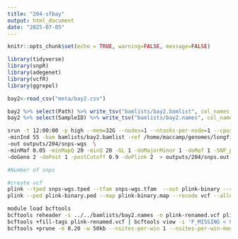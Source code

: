 ```yaml
---
title: "204-sfbay"
output: html_document
date: "2025-07-05"
---
```


```r
knitr::opts_chunk$set(echo = TRUE, warning=FALSE, message=FALSE)
```

```r
library(tidyverse)
library(snpR)
library(adegenet)
library(vcfR)
library(ggrepel)
```


```r
bay2<-read_csv("meta/bay2.csv")
```

```r
bay2 %>% select(Path) %>% write_tsv("bamlists/bay2.bamlist", col_names = FALSE)
bay2 %>% select(SampleID) %>% write_tsv("bamlists/bay2.names", col_names = FALSE)
```

```sh
srun -t 12:00:00 -p high --mem=32G --nodes=1 --ntasks-per-node=1 --cpus-per-task=12 $HOME/angsd/angsd -nthreads 12 \
-minInd 55 -bam bamlists/bay2.bamlist -ref /home/maccamp/genomes/longfin-chrom/lfs_final_scaff_assembly.fasta \
-out outputs/204/snps-wgs  \
-minMaf 0.05 -minMapQ 20 -minQ 20 -GL 1 -doMajorMinor 1 -doMaf 1 -SNP_pval 1e-6 \
-doGeno 2 -doPost 1 -postCutoff 0.9 -doPlink 2  > outputs/204/snps.out 2> outputs/204/snps.err &

#Number of snps

#create vcf
plink --tped snps-wgs.tped --tfam snps-wgs.tfam  --out plink-binary --recode --allow-extra-chr --noweb
plink --ped plink-binary.ped --map plink-binary.map --recode vcf --allow-extra-chr -out plink

module load bcftools
bcftools reheader -s ../../bamlists/bay2.names -o plink-renamed.vcf plink.vcf
bcftools +fill-tags plink-renamed.vcf | bcftools view -i 'F_MISSING < 0.10' | bcftools view -i 'INFO/MAF > 0.01' > filtered.vcf
bcftools +prune -m 0.20 -w 50kb --nsites-per-win 1 --nsites-per-win-mode rand filtered.vcf > plink-pruned.vcf
```
